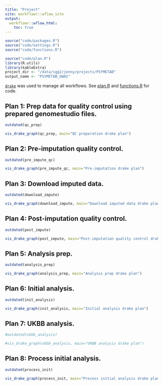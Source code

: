 ```yaml
---
title: "Project"
site: workflowr::wflow_site
output:
  workflowr::wflow_html:
    toc: true
---
```


```r
source("code/packages.R")
source("code/settings.R")
source("code/functions.R")

source("code/plan.R")
library(R.utils)
library(kableExtra)
project_dir <- "/data/sgg2/jenny/projects/PSYMETAB"
output_name <- "PSYMETAB_GWAS"
```

[`drake`](https://books.ropensci.org/drake/) was used to manage all workflows. See [plan.R](https://github.com/jennysjaarda/PSYMETAB/blob/master/code/plan.R) and [functions.R](https://github.com/jennysjaarda/PSYMETAB/blob/master/code/functions.R) for code. 

## Plan 1: Prep data for quality control using prepared genomestudio files.

```r

outdated(qc_prep)

vis_drake_graph(qc_prep, main="QC preparation drake plan")

```

## Plan 2: Pre-imputation quality control. 

```r

outdated(pre_impute_qc)

vis_drake_graph(pre_impute_qc, main="Pre-imputation drake plan")

```

## Plan 3: Download imputed data. 

```r

outdated(download_impute)

vis_drake_graph(download_impute, main="Download imputed data drake plan")

```

## Plan 4: Post-imputation quality control. 

```r

outdated(post_impute)

vis_drake_graph(post_impute, main="Post-imputation quality control drake plan")

```

## Plan 5: Analysis prep. 

```r

outdated(analysis_prep)

vis_drake_graph(analysis_prep, main="Analysis prep drake plan")

```

## Plan 6: Initial analysis. 

```r

outdated(init_analysis)

vis_drake_graph(init_analysis, main="Initial analysis drake plan")

```

## Plan 7: UKBB analysis. 

```r

#outdated(ukbb_analysis)

#vis_drake_graph(ukbb_analysis, main="UKBB analysis drake plan")

```

## Plan 8: Process initial analysis. 

```r

outdated(process_init)

vis_drake_graph(process_init, main="Process initial analysis drake plan")

```
